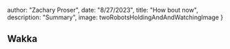 



  author: "Zachary Proser",
  date: "8/27/2023",
  title: "How bout now",
  description: "Summary", 
  image: twoRobotsHoldingAndAndWatchingImage
}


## Wakka
